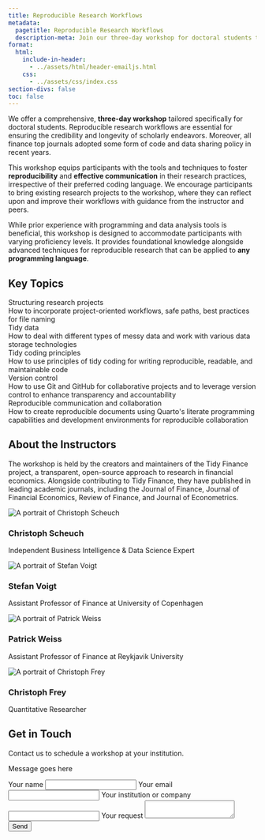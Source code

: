 ```yaml
---
title: Reproducible Research Workflows 
metadata:
  pagetitle: Reproducible Research Workflows 
  description-meta: Join our three-day workshop for doctoral students to master reproducible research workflows and improve research communication, suitable for any coding language.
format:
  html:
    include-in-header: 
      - ../assets/html/header-emailjs.html
    css: 
      - ../assets/css/index.css
section-divs: false
toc: false
---
```


We offer a comprehensive, **three-day workshop** tailored specifically for doctoral students. Reproducible research workflows are essential for ensuring the credibility and longevity of scholarly endeavors. Moreover, all finance top journals adopted some form of code and data sharing policy in recent years. 

This workshop equips participants with the tools and techniques to foster **reproducibility** and **effective communication** in their research practices, irrespective of their preferred coding language. We encourage participants to bring existing research projects to the workshop, where they can reflect upon and improve their workflows with guidance from the instructor and peers.

While prior experience with programming and data analysis tools is beneficial, this workshop is designed to accommodate participants with varying proficiency levels. It provides foundational knowledge alongside advanced techniques for reproducible research that can be applied to **any programming language**.
 
## Key Topics 

```{=html}
<div class="workshop">
  <div class="module">
    <div class="module-title">Structuring research projects</div>
    <div class="module-description">How to incorporate project-oriented workflows, safe paths, best practices for file naming</div>
  </div>
  <div class="module">
    <div class="module-title">Tidy data</div>
    <div class="module-description">How to deal with different types of messy data and work with various data storage technologies</div>
  </div>
  <div class="module">
    <div class="module-title">Tidy coding principles</div>
    <div class="module-description">How to use principles of tidy coding for writing reproducible, readable, and maintainable code</div>
  </div>
  <div class="module">
    <div class="module-title">Version control</div>
    <div class="module-description">How to use Git and GitHub for collaborative projects and to leverage version control to enhance transparency and accountability</div>
  </div>
  <div class="module">
    <div class="module-title">Reproducible communication and collaboration</div>
    <div class="module-description">How to create reproducible documents using Quarto's literate programming capabilities and development environments for reproducible collaboration</div>
  </div>
</div>
```

## About the Instructors

The workshop is held by the creators and maintainers of the Tidy Finance project, a transparent, open-source approach to research in financial economics. Alongside contributing to Tidy Finance, they have published in leading academic journals, including the Journal of Finance, Journal of Financial Economics, Review of Finance, and Journal of Econometrics.

```{=html} 
<div class="team-grid">
    <div class="team-member">
      <img src="../assets/img/christoph_scheuch.jpeg" alt="A portrait of Christoph Scheuch">
      <h3>Christoph Scheuch</h3>
      <p>Independent Business Intelligence & Data Science Expert</p>
    </div>
    <div class="team-member">
      <img src="../assets/img/stefan_voigt.jpeg" alt="A portrait of Stefan Voigt">
      <h3>Stefan Voigt</h3>
      <p>Assistant Professor of Finance at University of Copenhagen</p>
    </div>
    <div class="team-member">
      <img src="../assets/img/patrick_weiss.jpeg" alt="A portrait of Patrick Weiss">
      <h3>Patrick Weiss</h3>
      <p>Assistant Professor of Finance at Reykjavik University</p>
    </div>
    <div class="team-member">
      <img src="../assets/img/christoph_frey.jpeg" alt="A portrait of Christoph Frey">
      <h3>Christoph Frey</h3>
      <p>Quantitative Researcher</p>
    </div>
  </div>
```

## Get in Touch 

```{=html} 
<p>Contact us to schedule a workshop at your institution.</p>
<div id="form-container">
  <div id="toast">
    <p id="toast-message">Message goes here</p>
  </div>
  <form id="contact-form">
    <input type="hidden" name="contact_number">
    <label>Your name</label>
    <input type="text" name="user_name">
    <label>Your email</label>
    <input type="email" name="user_email">
    <label>Your institution or company</label>
    <input type="text" name="user_institution">
    <label>Your request</label>
    <textarea name="message"></textarea>
    <input type="submit" value="Send">
  </form>
</div>
```  

